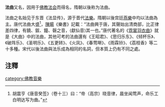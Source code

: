 '''法曲'''又名，因用于[[佛教|佛教]][[法会|法会]]而得名，隋朝以後称为法曲。

法曲之名始见于东晋《法显传》，源于晋代[[法樂|法樂]]。隋朝以後宫廷[[燕樂|燕樂]]中均以法曲為主。唐代法曲大盛<ref>胡震亨《唐音癸签》（卷十三）曰：“帝（高宗）晓音律，晨坐闻莺声，命乐工白明达写为曲。”</ref>，[[陳暘|陳暘]]《樂書》記載：“法曲興于唐，其聲始出清商部，比正律差四律，有鐃、鈸、鐘、磬之音，⟨獻仙音⟩其一也。”唐代著名的《[[霓裳羽衣曲|霓裳羽衣曲]]》就是《大曲》中的法曲，其他可考的法曲還有《王昭君》、《思归乐东》、《倾杯乐》、《破阵乐》、《圣明乐》、《五更转》、《火凤》、《春莺啭》、《雨霖铃》、《荔枝香》等二十多種。宋代以後法曲與法乐成為相同的名詞，但本質上仍有不同之處。

== 注釋 ==
{{reflist}}
[[category:佛教音樂|category:佛教音樂]]